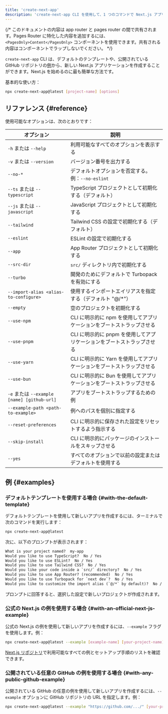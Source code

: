 ```yaml
---
title: 'create-next-app'
description: 'create-next-app CLI を使用して、1 つのコマンドで Next.js アプリを作成します。'
---
```


{/* このドキュメントの内容は app router と pages router の間で共有されます。Pages Router に特化した内容を追加するには、`<PagesOnly>Content</PagesOnly>` コンポーネントを使用できます。共有される内容はコンポーネントでラップしないでください。 */}

`create-next-app` CLI は、デフォルトのテンプレートや、公開されている GitHub リポジトリの[例](https://github.com/vercel/next.js/tree/canary/examples)から、新しい Next.js アプリケーションを作成することができます。Next.js を始めるのに最も簡単な方法です。

基本的な使い方：

```bash title="Terminal"
npx create-next-app@latest [project-name] [options]
```

## リファレンス {#reference}

使用可能なオプションは、次のとおりです：

| オプション                                | 説明                                                              |
| ---------------------------------------- | ----------------------------------------------------------------- |
| `-h` または `--help`                     | 利用可能なすべてのオプションを表示する                              |
| `-v` または `--version`                  | バージョン番号を出力する                                           |
| `--no-*`                                 | デフォルトオプションを否定する。例：`--no-eslint`                 |
| `--ts` または `--typescript`             | TypeScript プロジェクトとして初期化する（デフォルト）               |
| `--js` または `--javascript`             | JavaScript プロジェクトとして初期化する                            |
| `--tailwind`                             | Tailwind CSS の設定で初期化する（デフォルト）                       |
| `--eslint`                               | ESLint の設定で初期化する                                          |
| `--app`                                  | App Router プロジェクトとして初期化する                             |
| `--src-dir`                              | `src/` ディレクトリ内で初期化する                                   |
| `--turbo`                                | 開発のためにデフォルトで Turbopack を有効にする                     |
| `--import-alias <alias-to-configure>`    | 使用するインポートエイリアスを指定する（デフォルト "@/\*"）         |
| `--empty`                                | 空のプロジェクトを初期化する                                        |
| `--use-npm`                              | CLI に明示的に npm を使用してアプリケーションをブートストラップさせる |
| `--use-pnpm`                             | CLI に明示的に pnpm を使用してアプリケーションをブートストラップさせる |
| `--use-yarn`                             | CLI に明示的に Yarn を使用してアプリケーションをブートストラップさせる |
| `--use-bun`                              | CLI に明示的に Bun を使用してアプリケーションをブートストラップさせる  |
| `-e` または `--example [name] [github-url]` | アプリをブートストラップするための例                                |
| `--example-path <path-to-example>`       | 例へのパスを個別に指定する                                         |
| `--reset-preferences`                    | CLI に明示的に保存された設定をリセットするよう指示する               |
| `--skip-install`                         | CLI に明示的にパッケージのインストールをスキップさせる              |
| `--yes`                                  | すべてのオプションで以前の設定またはデフォルトを使用する              |

## 例 {#examples}

### デフォルトテンプレートを使用する場合 {#with-the-default-template}

デフォルトテンプレートを使用して新しいアプリを作成するには、ターミナルで次のコマンドを実行します：

```bash title="Terminal"
npx create-next-app@latest
```

次に、以下のプロンプトが表示されます：

```txt title="Terminal"
What is your project named?  my-app
Would you like to use TypeScript?  No / Yes
Would you like to use ESLint?  No / Yes
Would you like to use Tailwind CSS?  No / Yes
Would you like your code inside a `src/` directory?  No / Yes
Would you like to use App Router? (recommended)  No / Yes
Would you like to use Turbopack for `next dev`?  No / Yes
Would you like to customize the import alias (`@/*` by default)?  No / Yes
```

プロンプトに回答すると、選択した設定で新しいプロジェクトが作成されます。

### 公式の Next.js の例を使用する場合 {#with-an-official-next-js-example}

公式の Next.js の例を使用して新しいアプリを作成するには、`--example` フラグを使用します。例：

```bash title="Terminal"
npx create-next-app@latest --example [example-name] [your-project-name]
```

[Next.js リポジトリ](https://github.com/vercel/next.js/tree/canary/examples)で利用可能なすべての例とセットアップ手順のリストを確認できます。

### 公開されている任意の GitHub の例を使用する場合 {#with-any-public-github-example}

公開されている GitHub の任意の例を使用して新しいアプリを作成するには、`--example` オプションに GitHub リポジトリの URL を指定します。例：

```bash title="Terminal"
npx create-next-app@latest --example "https://github.com/.../" [your-project-name]
```